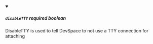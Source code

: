 
<details className="config-field" data-expandable="false" open>
<summary>

##### `disableTTY` <span class="config-field-required" data-required="false">required</span> <span class="config-field-type">boolean</span> <span class="config-field-default"></span>

DisableTTY is used to tell DevSpace to not use a TTY connection for attaching

</summary>



</details>
